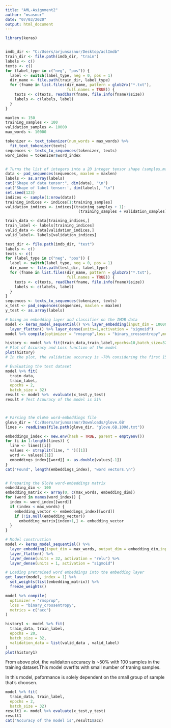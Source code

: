 ---
title: "AML-Asignment2"
author: "msasnur"
date: "07/03/2020"
output: html_document
---
```{r}
library(keras)


imdb_dir <- "C:/Users/arjunsasnur/Desktop/aclImdb"
train_dir <- file.path(imdb_dir, "train")
labels <- c()
texts <- c()
for (label_type in c("neg", "pos")) {
  label <- switch(label_type, neg = 0, pos = 1)
  dir_name <- file.path(train_dir, label_type)
  for (fname in list.files(dir_name, pattern = glob2rx("*.txt"),
                           full.names = TRUE)) {
    texts <- c(texts, readChar(fname, file.info(fname)$size))
    labels <- c(labels, label)
  }
}

maxlen <- 150
training_samples <- 100
validation_samples <- 10000
max_words <- 10000

tokenizer <- text_tokenizer(num_words = max_words) %>%
  fit_text_tokenizer(texts)
sequences <- texts_to_sequences(tokenizer, texts)
word_index = tokenizer$word_index


# Turns the list of integers into a 2D integer tensor shape (samples,maxlen)
data <- pad_sequences(sequences, maxlen = maxlen)
labels <- as.array(labels)
cat("Shape of data tensor:", dim(data), "\n")
cat('Shape of label tensor:', dim(labels), "\n")
set.seed(123)
indices <- sample(1:nrow(data))
training_indices <- indices[1:training_samples]
validation_indices <- indices[(training_samples + 1):
                                (training_samples + validation_samples)]

train_data <- data[training_indices,]
train_label <- labels[training_indices]
valid_data <- data[validation_indices,]
valid_label<- labels[validation_indices]

test_dir <- file.path(imdb_dir, "test")
labels <- c()
texts <- c()
for (label_type in c("neg", "pos")) {
  label <- switch(label_type, neg = 0, pos = 1)
  dir_name <- file.path(test_dir, label_type)
  for (fname in list.files(dir_name, pattern = glob2rx("*.txt"),
                           full.names = TRUE)) {
    texts <- c(texts, readChar(fname, file.info(fname)$size))
    labels <- c(labels, label)
  }
}
sequences <- texts_to_sequences(tokenizer, texts)
x_test <- pad_sequences(sequences, maxlen = maxlen)
y_test <- as.array(labels)

# Using an embedding layer and classifier on the IMDB data
model <- keras_model_sequential() %>% layer_embedding(input_dim = 10000,output_dim = 8,input_length = maxlen) %>% 
  layer_flatten() %>% layer_dense(units=1,activation = "sigmoid")
model %>% compile(optimizer = "rmsprop",loss = "binary_crossentropy",metrics=c("acc"))

history <- model %>% fit(train_data,train_label,epochs=10,batch_size=32,validation_data = list(valid_data,valid_label))
# Plot of Accuracy and Loss function of the model
plot(history)
# In the plot, the validation accuracy is ~70% considering the first 150 words in every review with 100 samples.

# Evaluating the test dataset 
model %>% fit(
  train_data,
  train_label,
  epochs = 2,
  batch_size = 32)
result <- model %>%  evaluate(x_test,y_test)
result # Test Acuuracy of the model is 51%



# Parsing the GloVe word-embeddings file
glove_dir = 'C:/Users/arjunsasnur/Downloads/glove.6B'
lines <- readLines(file.path(glove_dir, "glove.6B.100d.txt"))

embeddings_index <- new.env(hash = TRUE, parent = emptyenv())
for (i in 1:length(lines)) {
  line <- lines[[i]]
  values <- strsplit(line, " ")[[1]]
  word <- values[[1]]
  embeddings_index[[word]] <- as.double(values[-1])
}
cat("Found", length(embeddings_index), "word vectors.\n")


# Preparing the GloVe word-embeddings matrix
embedding_dim <- 100
embedding_matrix <- array(0, c(max_words, embedding_dim))
for (word in names(word_index)) {
  index <- word_index[[word]]
  if (index < max_words) {
    embedding_vector <- embeddings_index[[word]]
    if (!is.null(embedding_vector))
      embedding_matrix[index+1,] <- embedding_vector
  }
}

# Model construction
model <- keras_model_sequential() %>%
  layer_embedding(input_dim = max_words, output_dim = embedding_dim,input_length = maxlen) %>%
  layer_flatten() %>%
  layer_dense(units = 32, activation = "relu") %>%
  layer_dense(units = 1, activation = "sigmoid")

# Loading pretrained word embeddings into the embedding layer
get_layer(model, index = 1) %>%
  set_weights(list(embedding_matrix)) %>%
  freeze_weights()

model %>% compile(
  optimizer = "rmsprop",
  loss = "binary_crossentropy",
  metrics = c("acc")
)

history1 <- model %>% fit(
  train_data, train_label,
  epochs = 20,
  batch_size = 32,
  validation_data = list(valid_data , valid_label)
)
plot(history1)
```

From above plot, the validaiton accuracy is ~50% with 100 samples in the training dataset.This model overfits with small number of traning samples.

In this model, peformance is solely dependent on the small group of sample that's choosen.

```{r}
model %>% fit(
  train_data, train_label,
  epochs = 2,
  batch_size = 32)
result1 <- model %>% evaluate(x_test,y_test)
result1
cat("Accuracy of the model is",result1$acc)
```

